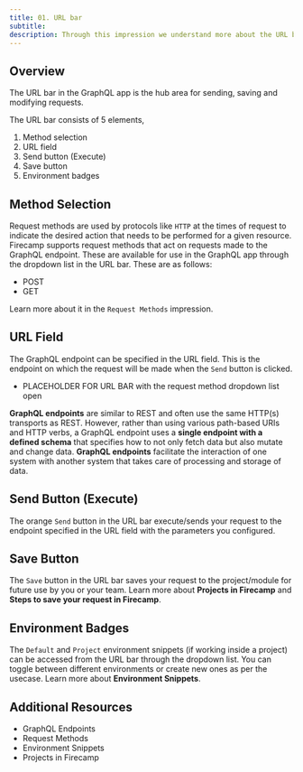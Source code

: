 ```yaml
---
title: 01. URL bar
subtitle:
description: Through this impression we understand more about the URL bar in the GraphQL app of Firecamp
---
```


## Overview

The URL bar in the GraphQL app is the hub area for sending, saving and modifying requests.

The URL bar consists of 5 elements,
1. Method selection
2. URL field
3. Send button (Execute)
4. Save button
5. Environment badges

## Method Selection

Request methods are used by protocols like `HTTP` at the times of request to indicate the desired action that needs to be performed for a given resource. Firecamp supports request methods that act on requests made to the GraphQL endpoint. These are available for use in the GraphQL app through the dropdown list in the URL bar. These are as follows:

- POST
- GET

Learn more about it in the `Request Methods` impression.

## URL Field
The GraphQL endpoint can be specified in the URL field. This is the endpoint on which the request will be made when the `Send` button is clicked.

- PLACEHOLDER FOR URL BAR with the request method dropdown list open

**GraphQL endpoints** are similar to REST and often use the same HTTP(s) transports as REST. However, rather than using various path-based URIs and HTTP verbs, a GraphQL endpoint uses a **single endpoint with a defined schema** that specifies how to not only fetch data but also mutate and change data. **GraphQL endpoints** facilitate the interaction of one system with another system that takes care of processing and storage of data.

## Send Button (Execute)
The orange `Send` button in the URL bar execute/sends your request to the endpoint specified in the URL field with the parameters you configured.

## Save Button
The `Save` button in the URL bar saves your request to the project/module for future use by you or your team. Learn more about **Projects in Firecamp** and **Steps to save your request in Firecamp**.

## Environment Badges
The `Default` and `Project` environment snippets (if working inside a project) can be accessed from the URL bar through the dropdown list. You can toggle between different environments or create new ones as per the usecase. Learn more about **Environment Snippets**.

## Additional Resources

- GraphQL Endpoints
- Request Methods
- Environment Snippets
- Projects in Firecamp
